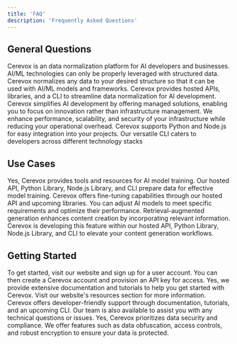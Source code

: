 ```yaml
---
title: 'FAQ'
description: 'Frequently Asked Questions'
---
```


## General Questions

<AccordionGroup>
  <Accordion title="What is Cerevox?">
    Cerevox is an data normalization platform for AI developers and businesses. AI/ML technologies can only be properly leveraged with structured data. Cerevox normalizes any data to your desired structure so that it can be used with AI/ML models and frameworks. Cerevox provides hosted APIs, libraries, and a CLI to streamline data normalization for AI development.
  </Accordion>

  <Accordion title="How can Cerevox benefit my business?">
    Cerevox simplifies AI development by offering managed solutions, enabling you to focus on innovation rather than infrastructure management. We enhance performance, scalability, and security of your infrastructure while reducing your operational overhead.
  </Accordion>

  <Accordion title="What programming languages does Cerevox support?">
    Cerevox supports Python and Node.js for easy integration into your projects. Our versatile CLI caters to developers across different technology stacks
  </Accordion>
</AccordionGroup>

## Use Cases

<AccordionGroup>
  <Accordion title="Can Cerevox help with AI model training?">
    Yes, Cerevox provides tools and resources for AI model training. Our hosted API, Python Library, Node.js Library, and CLI prepare data for effective model training.
  </Accordion>

  <Accordion title="How does Cerevox support fine-tuning AI models?">
    Cerevox offers fine-tuning capabilities through our hosted API and upcoming libraries. You can adjust AI models to meet specific requirements and optimize their performance.
  </Accordion>

  <Accordion title="What is retrieval-augmented generation, and how can Cerevox help with it?">
    Retrieval-augmented generation enhances content creation by incorporating relevant information. Cerevox is developing this feature within our hosted API, Python Library, Node.js Library, and CLI to elevate your content generation workflows.
  </Accordion>
</AccordionGroup>

## Getting Started

<AccordionGroup>
  <Accordion title="How do I sign up for Cerevox?">
    To get started, visit our website and sign up for a user account. You can then create a Cerevox account and provision an API key for access.
  </Accordion>

  <Accordion title="Are there any tutorials or documentation available?">
    Yes, we provide extensive documentation and tutorials to help you get started with Cerevox. Visit our website's resources section for more information.
  </Accordion>

  <Accordion title="What kind of support does Cerevox offer for developers?">
    Cerevox offers developer-friendly support through documentation, tutorials, and an upcoming CLI. Our team is also available to assist you with any technical questions or issues.
  </Accordion>
  <Accordion title="Is Cerevox compliant with data security standards?">
    Yes, Cerevox prioritizes data security and compliance. We offer features such as data obfuscation, access controls, and robust encryption to ensure your data is protected.
  </Accordion>
</AccordionGroup>

